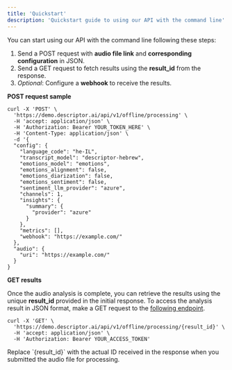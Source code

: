 ```yaml
---
title: 'Quickstart'
description: 'Quickstart guide to using our API with the command line'
---
```

You can start using our API with the command line following these steps:

1. Send a POST request with **audio file link** and **corresponding configuration** in JSON.
2. Send a GET request to fetch results using the **result_id** from the response.
3. _Optional_: Configure a **webhook** to receive the results.

**POST request sample**


<CodeGroup>

```
curl -X 'POST' \
  'https://demo.descriptor.ai/api/v1/offline/processing' \
  -H 'accept: application/json' \
  -H 'Authorization: Bearer YOUR_TOKEN_HERE' \
  -H 'Content-Type: application/json' \
  -d '{
  "config": {
    "language_code": "he-IL",
    "transcript_model": "descriptor-hebrew",
    "emotions_model": "emotions",
    "emotions_alignment": false,
    "emotions_diarization": false,
    "emotions_sentiment": false,
    "sentiment_llm_provider": "azure",
    "channels": 1,
    "insights": {
      "summary": {
        "provider": "azure"
      }
    },
    "metrics": [],
    "webhook": "https://example.com/"
  },
  "audio": {
    "uri": "https://example.com/"
  }
}
```
</CodeGroup>

**GET results**


Once the audio analysis is complete, you can retrieve the results using the unique **result_id** provided in the initial response. 
To access the analysis result in JSON format, make a GET request to the [following endpoint](api-reference/endpoint/get).

```
curl -X 'GET' \
  'https://demo.descriptor.ai/api/v1/offline/processing/{result_id}' \
  -H 'accept: application/json' \
  -H 'Authorization: Bearer YOUR_ACCESS_TOKEN'
```

<Note>
Replace `{result_id}` with the actual ID received in the response when you submitted the audio file for processing.
</Note>